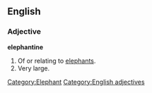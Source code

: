 ==English==
===Adjective===
'''elephantine'''

#Of or relating to [[elephant]]s.
#Very large.
[[Category:Elephant]] [[Category:English adjectives]]